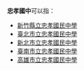 '''忠孝國中'''可以指：
* [[新竹縣立忠孝國民中學|新竹縣立忠孝國民中學]]
* [[臺北市立忠孝國民中學|臺北市立忠孝國民中學]]
* [[新北市立忠孝國民中學|新北市立忠孝國民中學]]
* [[臺南市立忠孝國民中學|臺南市立忠孝國民中學]]
* [[高雄市立忠孝國民中學|高雄市立忠孝國民中學]]
{{disambig|cat=四字教育机构消歧义}}